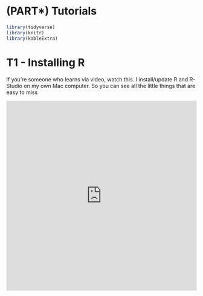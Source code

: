 # (PART\*) **Tutorials** {.unnumbered}

```r
library(tidyverse)
library(knitr)
library(kableExtra)
```

# T1 - Installing R {#Tut_1}

If you're someone who learns via video, watch this.  I install/update R and R-Studio on my own Mac computer.  So you can see all the little things that are easy to miss

<div style="max-width:640px"><div style="position:relative;padding-bottom:100%"><iframe id="kaltura_player" src="https://cdnapisec.kaltura.com/p/2356971/sp/235697100/embedIframeJs/uiconf_id/41416901/partner_id/2356971?iframeembed=true&playerId=kaltura_player&entry_id=1_009n7kh8&flashvars[streamerType]=auto&amp;flashvars[localizationCode]=en&amp;flashvars[sideBarContainer.plugin]=true&amp;flashvars[sideBarContainer.position]=left&amp;flashvars[sideBarContainer.clickToClose]=true&amp;flashvars[chapters.plugin]=true&amp;flashvars[chapters.layout]=vertical&amp;flashvars[chapters.thumbnailRotator]=false&amp;flashvars[streamSelector.plugin]=true&amp;flashvars[EmbedPlayer.SpinnerTarget]=videoHolder&amp;flashvars[dualScreen.plugin]=true&amp;flashvars[hotspots.plugin]=1&amp;flashvars[Kaltura.addCrossoriginToIframe]=true&amp;&wid=1_4mrcquks" width="640" height="640" allowfullscreen webkitallowfullscreen mozAllowFullScreen allow="autoplay *; fullscreen *; encrypted-media *" sandbox="allow-downloads allow-forms allow-same-origin allow-scripts allow-top-navigation allow-pointer-lock allow-popups allow-modals allow-orientation-lock allow-popups-to-escape-sandbox allow-presentation allow-top-navigation-by-user-activation" frameborder="0" title="R-Tutorials Video 1. Installing R and R studio on a mac" style="position:absolute;top:0;left:0;width:100%;height:100%;border:0"></iframe></div></div>




<br>
